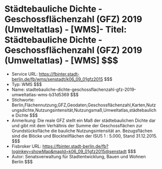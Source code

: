 # Städtebauliche Dichte - Geschossflächenzahl (GFZ) 2019 (Umweltatlas) - [WMS]- Titel: Städtebauliche Dichte - Geschossflächenzahl (GFZ) 2019 (Umweltatlas) - [WMS] $$$
- Service URL: https://fbinter.stadt-berlin.de/fb/wms/senstadt/k06_09_01gfz2015 $$$
- Typ: WMS $$$
- Name: stadtebauliche-dichte-geschossflachenzahl-gfz-2019-umweltatlas-wms-b31d5369 $$$
- Stichworte: Berlin,Flächennutzung,GFZ,Geodaten,Geschossflächenzahl,Karten,Nutzungsdichte,Nutzungsintensität,Nutzungsmaß,Umweltatlas,städtebauliche Dichte $$$
- Anmerkung: Die reale GFZ stellt ein Maß der städtebaulichen Dichte dar und gibt mit dem Verhältnis der Summe der Geschossflächen zur Grundstücksfläche die bauliche Nutzungsintensität an. Bezugsflächen sind die Blöcke und Blockteilflächen der ISU5 1 : 5.000, Stand 31.12.2015. $$$
- Fisbroker URL: https://fbinter.stadt-berlin.de/fb?loginkey=showMap&mapId=k06_09_01gfz2015@senstadt $$$
- Autor: Senatsverwaltung für Stadtentwicklung, Bauen und Wohnen Berlin $$$
